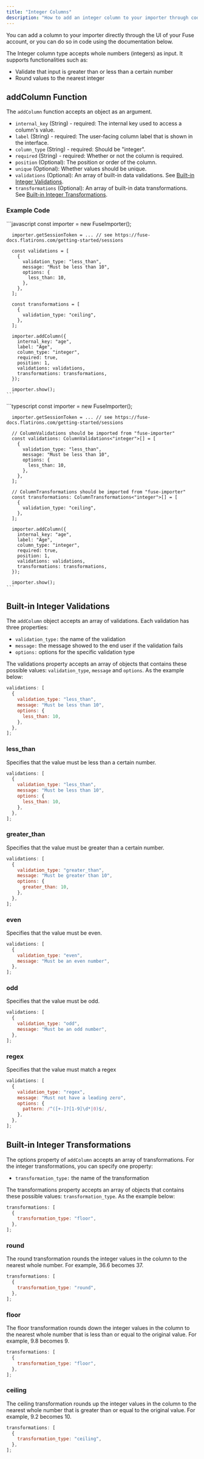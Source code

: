 ```yaml
---
title: "Integer Columns"
description: "How to add an integer column to your importer through code."
---
```


You can add a column to your importer directly through the UI of your Fuse account, or you can do so in code using the documentation below.

The Integer column type accepts whole numbers (integers) as input. It supports functionalities such as:

- Validate that input is greater than or less than a certain number
- Round values to the nearest integer

## addColumn Function

The `addColumn` function accepts an object as an argument.

- `internal_key` (String) - required: The internal key used to access a column's value.
- `label` (String) - required: The user-facing column label that is shown in the interface.
- `column_type` (String) - required: Should be "integer".
- `required` (String) - required: Whether or not the column is required.
- `position` (Optional): The position or order of the column.
- `unique` (Optional): Whether values should be unique.
- `validations` (Optional): An array of built-in data validations. See [Built-in Integer Validations](#built-in-integer-validations).
- `transformations` (Optional): An array of built-in data transformations. See [Built-in Integer Transformations](#built-in-integer-transformations).

### Example Code

<Tabs>
  <Tab title="JavaScript">
    ```javascript
      const importer = new FuseImporter();

      importer.getSessionToken = ... // see https://fuse-docs.flatirons.com/getting-started/sessions

      const validations = [
        {
          validation_type: "less_than",
          message: "Must be less than 10",
          options: {
            less_than: 10,
          },
        },
      ];

      const transformations = [
        {
          validation_type: "ceiling",
        },
      ];

      importer.addColumn({
        internal_key: "age",
        label: "Age",
        column_type: "integer",
        required: true,
        position: 1,
        validations: validations,
        transformations: transformations,
      });

      importer.show();
    ```

  </Tab>
  <Tab title="TypeScript">
    ```typescript
      const importer = new FuseImporter();

      importer.getSessionToken = ... // see https://fuse-docs.flatirons.com/getting-started/sessions

      // ColumnValidations should be imported from "fuse-importer"
      const validations: ColumnValidations<"integer">[] = [
        {
          validation_type: "less_than",
          message: "Must be less than 10",
          options: {
            less_than: 10,
          },
        },
      ];

      // ColumnTransformations should be imported from "fuse-importer"
      const transformations: ColumnTransformations<"integer">[] = [
        {
          validation_type: "ceiling",
        },
      ];

      importer.addColumn({
        internal_key: "age",
        label: "Age",
        column_type: "integer",
        required: true,
        position: 1,
        validations: validations,
        transformations: transformations,
      });

      importer.show();
    ```

  </Tab>
</Tabs>

## Built-in Integer Validations

The `addColumn` object accepts an array of validations. Each validation has three properties:

- `validation_type:` the name of the validation
- `message:` the message showed to the end user if the validation fails
- `options:` options for the specific validation type

The validations property accepts an array of objects that contains these possible values: `validation_type`, `message` and `options`. As the example below:

```javascript
validations: [
  {
    validation_type: "less_than",
    message: "Must be less than 10",
    options: {
      less_than: 10,
    },
  },
];
```

### less_than

Specifies that the value must be less than a certain number.

```javascript
validations: [
  {
    validation_type: "less_than",
    message: "Must be less than 10",
    options: {
      less_than: 10,
    },
  },
];
```

### greater_than

Specifies that the value must be greater than a certain number.

```javascript
validations: [
  {
    validation_type: "greater_than",
    message: "Must be greater than 10",
    options: {
      greater_than: 10,
    },
  },
];
```

### even

Specifies that the value must be even.

```javascript
validations: [
  {
    validation_type: "even",
    message: "Must be an even number",
  },
];
```

### odd

Specifies that the value must be odd.

```javascript
validations: [
  {
    validation_type: "odd",
    message: "Must be an odd number",
  },
];
```

### regex

Specifies that the value must match a regex

```javascript
validations: [
  {
    validation_type: "regex",
    message: "Must not have a leading zero",
    options: {
      pattern: /^([+-]?[1-9]\d*|0)$/,
    },
  },
];
```

## Built-in Integer Transformations

The options property of `addColumn` accepts an array of transformations. For the integer transformations, you can specify one property:

- `transformation_type:` the name of the transformation

The transformations property accepts an array of objects that contains these possible values: `transformation_type`. As the example below:

```javascript
transformations: [
  {
    transformation_type: "floor",
  },
];
```

### round

The round transformation rounds the integer values in the column to the nearest whole number. For example, 36.6 becomes 37.

```javascript
transformations: [
  {
    transformation_type: "round",
  },
];
```

### floor

The floor transformation rounds down the integer values in the column to the nearest whole number that is less than or equal to the original value. For example, 9.8 becomes 9.

```javascript
transformations: [
  {
    transformation_type: "floor",
  },
];
```

### ceiling

The ceiling transformation rounds up the integer values in the column to the nearest whole number that is greater than or equal to the original value. For example, 9.2 becomes 10.

```javascript
transformations: [
  {
    transformation_type: "ceiling",
  },
];
```
